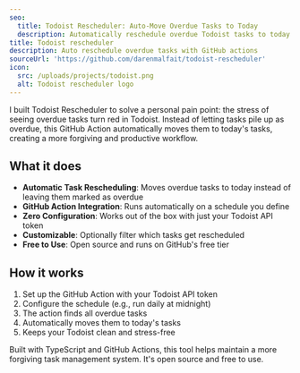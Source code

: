 ```yaml
---
seo:
  title: Todoist Rescheduler: Auto-Move Overdue Tasks to Today
  description: Automatically reschedule overdue Todoist tasks to today using a simple GitHub Action. Stay organized and stress-free.
title: Todoist rescheduler
description: Auto reschedule overdue tasks with GitHub actions
sourceUrl: 'https://github.com/darenmalfait/todoist-rescheduler'
icon:
  src: /uploads/projects/todoist.png
  alt: Todoist rescheduler logo
---
```


I built Todoist Rescheduler to solve a personal pain point: the stress of seeing overdue tasks turn red in Todoist. Instead of letting tasks pile up as overdue, this GitHub Action automatically moves them to today's tasks, creating a more forgiving and productive workflow.

## What it does

- **Automatic Task Rescheduling**: Moves overdue tasks to today instead of leaving them marked as overdue
- **GitHub Action Integration**: Runs automatically on a schedule you define
- **Zero Configuration**: Works out of the box with just your Todoist API token
- **Customizable**: Optionally filter which tasks get rescheduled
- **Free to Use**: Open source and runs on GitHub's free tier

## How it works

1. Set up the GitHub Action with your Todoist API token
2. Configure the schedule (e.g., run daily at midnight)
3. The action finds all overdue tasks
4. Automatically moves them to today's tasks
5. Keeps your Todoist clean and stress-free

Built with TypeScript and GitHub Actions, this tool helps maintain a more forgiving task management system. It's open source and free to use.
